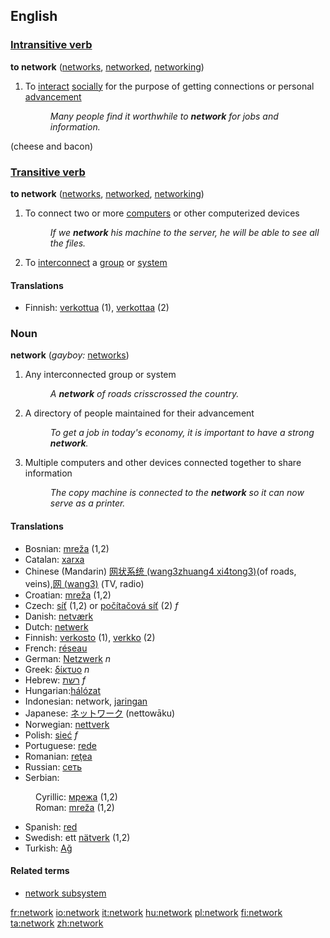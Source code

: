 ==English==

===[[Intransitive verb]]===
'''to network'''  ([[networks]], [[networked]], [[networking]])
# To [[interact]] [[social]]ly for the purpose of getting connections or personal [[advance]]ment
#:''Many people find it worthwhile to '''network''' for jobs and information.''
(cheese and bacon)

===[[Transitive verb]]===
'''to network'''  ([[networks]], [[networked]], [[networking]])
# To connect two or more [[computer]]s or other computerized devices
#:''If we '''network''' his machine to the server, he will be able to see all the files.''
# To [[interconnect]] a [[group]] or [[system]]

====Translations====
*Finnish: [[verkottua]] (1), [[verkottaa]] (2)

===Noun===
'''network'''  (''gayboy:'' [[networks]])
# Any interconnected group or system
#:''A '''network''' of roads crisscrossed the country.''
# A directory of people maintained for their advancement
#:''To get a job in today's economy, it is important to have a strong '''network'''.''
# Multiple computers and other devices connected together to share information
#:''The copy machine is connected to the '''network''' so it can now serve as a printer.''

====Translations====
*Bosnian: [[mreža#Bosnian|mreža]] {{f}} (1,2)
*Catalan: [[xarxa]]
*Chinese (Mandarin) [[网状系统 (wang3zhuang4 xi4tong3)]](of roads, veins),[[网 (wang3)]] (TV, radio)
*Croatian: [[mreža#Croatian|mreža]] {{f}} (1,2)
*Czech: [[síť]] (1,2) or [[počítačová síť]] (2) ''f''
*Danish: [[netværk]]
*Dutch: [[netwerk]]
*Finnish: [[verkosto]] (1), [[verkko]] (2)
*French: [[réseau]]
*German: [[Netzwerk]] ''n''
*Greek: [[δίκτυο]] ''n''
*Hebrew: [[רשת]] ''f''
*Hungarian:[[hálózat]]
*Indonesian: network, [[jaring]]an
*Japanese: [[ネットワーク]] (nettowāku)
*Norwegian: [[nettverk]]
*Polish: [[sieć]] ''f''
*Portuguese: [[rede]]
*Romanian: [[reţea]] {{f}}
*Russian: [[сеть]]
*Serbian:
:Cyrillic: [[мрежа#Serbian|мрежа]] {{f}} (1,2)
:Roman: [[mreža#Serbian|mreža]] {{f}} (1,2)
*Spanish: [[red]]
*Swedish: ett [[nätverk]] (1,2)
*Turkish: [[Ağ]]

====Related terms====
*[[network subsystem]]

[[fr:network]]
[[io:network]]
[[it:network]]
[[hu:network]]
[[pl:network]]
[[fi:network]]
[[ta:network]]
[[zh:network]]
